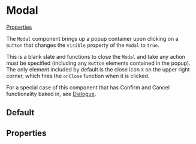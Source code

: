 
# Modal

[Properties](#properties)

The `Modal` component brings up a popup container upon clicking on a `Button` that changes the `visible` property of the `Modal` to `true`.

This is a blank slate and functions to close the `Modal` and take any action must be specified (including any `Button` elements contained in the popup). The only element included by default is the close icon `X` on the upper right corner, which fires the `onClose` function when it is clicked.

For a special case of this component that has Confirm and Cancel functionality baked in, see [Dialogue](./?path=/docs/components-dialogue--basic).

## Default

<Preview>
  <Story id="components-modal--basic-modal" />
</Preview>

## Properties

<Props of={Modal} />
